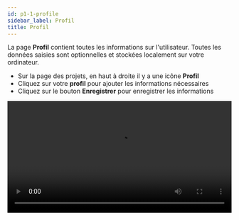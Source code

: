 ```yaml
---
id: p1-1-profile
sidebar_label: Profil
title: Profil
---
```


La page **Profil** contient toutes les informations sur l'utilisateur. Toutes les données saisies sont optionnelles et stockées localement sur votre ordinateur.

- Sur la page des projets, en haut à droite il y a une icône **Profil**
- Cliquez sur votre **profil** pour ajouter les informations nécessaires
- Cliquez sur le bouton **Enregistrer** pour enregistrer les informations



<video controls src="/assets/profile.mov" width="100%" type="video/mov">